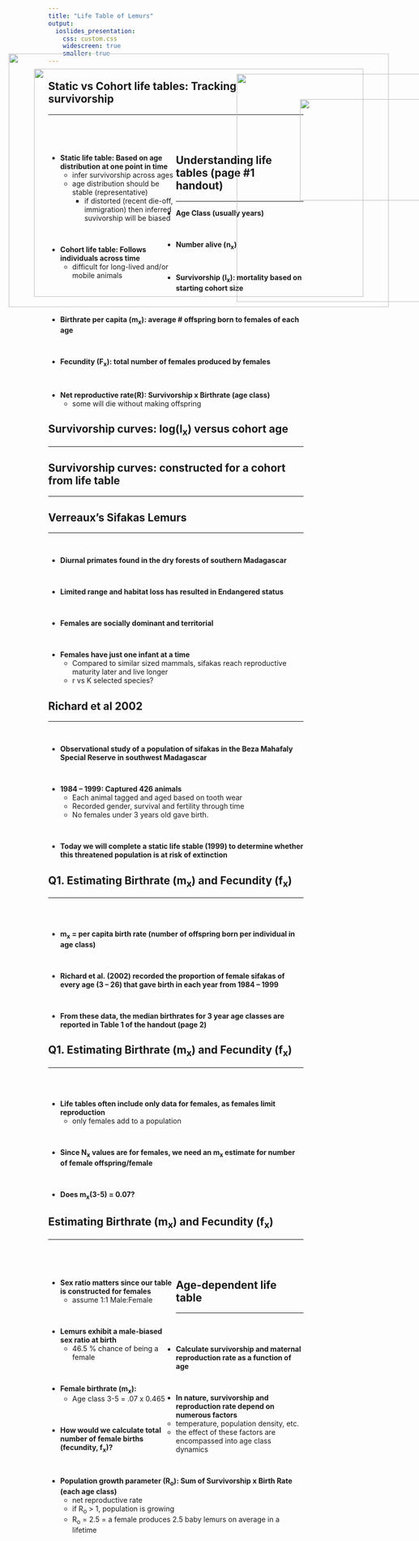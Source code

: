 ```yaml
---
title: "Life Table of Lemurs"
output: 
  ioslides_presentation:
    css: custom.css
    widescreen: true
    smaller: true
---
```


## Static vs Cohort life tables: Tracking survivorship
<hr>
<br/>
<br/>

<div style="float: left; width: 50%;">

* **Static life table: Based on age distribution at one point in time**
    + infer survivorship across ages
    + age distribution should be stable (representative)
        + if distorted (recent die-off, immigration) then inferred suvivorship will be biased

<br/>

* **Cohort life table: Follows individuals across time**
    + difficult for long-lived and/or mobile animals

</div>

<IMG STYLE="position:absolute; TOP:200px; LEFT:600px; WIDTH:450px; HEIGHT:450px" SRC="images/life_table1.png">

## Understanding life tables (page #1 handout)
<hr>

* **Age Class (usually years)**

<br/>

* **Number alive (n~x~)**

<br/>

* **Survivorship (l~x~): mortality based on starting cohort size**

<br/>

* **Birthrate per capita (m~x~): average # offspring born to females of each age**

<br/>

* **Fecundity (F~x~): total number of females produced by females**

<br/>

* **Net reproductive rate(R): Survivorship x Birthrate (age class)**
    + some will die without making offspring
    
## Survivorship curves: log(l~x~) versus cohort age
<hr>

<IMG STYLE="position:absolute; TOP:190px; LEFT:200px; WIDTH:650px; HEIGHT:450px" SRC="images/survivor.png">

## Survivorship curves: constructed for a cohort from life table
<hr>

<IMG STYLE="position:absolute; TOP:160px; LEFT:150px; WIDTH:750px; HEIGHT:500px" SRC="images/survivorship_curve2.jpg">

## Verreaux’s Sifakas Lemurs
<hr>
<br/>

* **Diurnal primates found in the dry forests of southern Madagascar**

<br/>

* **Limited range and habitat loss has resulted in Endangered status**

<br/>

* **Females are socially dominant and territorial**

<br/>

* **Females have just one infant at a time**
    + Compared to similar sized mammals, sifakas reach reproductive maturity later and live longer
    + r vs K selected species?
    
<IMG STYLE="position:absolute; TOP:250px; LEFT:725px; WIDTH:300px; HEIGHT:200px" SRC="images/verreauxs_sifaka.jpg">

## Richard et al 2002
<hr>
<br/>

* **Observational study of a population of sifakas in the Beza Mahafaly Special Reserve in southwest Madagascar**

<br/>

* **1984 – 1999: Captured 426 animals**
    + Each animal tagged and aged based on tooth wear
    + Recorded gender, survival and fertility through time
    + No females under 3 years old gave birth.

<br/>

* **Today we will complete a static life stable (1999) to determine whether this threatened population is at risk of extinction**


## Q1. Estimating Birthrate (m~x~) and Fecundity (f~x~)
<hr>
<br/>
<br/>

* **m~x~ = per capita birth rate (number of offspring born per individual in age class)**
    
    
<br/>

* **Richard et al. (2002) recorded the proportion of female sifakas of every age (3 – 26) that gave birth in each year from 1984 – 1999**

<br/>

* **From these data, the median birthrates for 3 year age classes are reported in Table 1 of the handout (page 2)**

## Q1. Estimating Birthrate (m~x~) and Fecundity (f~x~)
<hr>
<br/>
<br/>

* **Life tables often include only data for females, as females limit reproduction**
    + only females add to a population

<br/>

* **Since N~x~ values are for females, we need an m~x~ estimate for number of female offspring/female**

<br/>

* **Does m~x~(3-5) = 0.07?**

## Estimating Birthrate (m~x~) and Fecundity (f~x~)
<hr>
<br/>
<br/>

<IMG STYLE="position:absolute; TOP:200px; LEFT:600px; WIDTH:450px; HEIGHT:450px" SRC="images/datatable.png">

<div style="float: left; width: 50%;">

* **Sex ratio matters since our table is constructed for females**
    + assume 1:1 Male:Female
 
 <br/>
 
* **Lemurs exhibit a male-biased sex ratio at birth**
    + 46.5 % chance of being a female

 <br/>
 
* **Female birthrate (m~x~):**
    + Age class 3-5 = .07 x 0.465

 <br/>
 
* **How would we calculate total number of female births (fecundity, f~x~)?**

</div>

## Age-dependent life table
<hr>
<br/>
<br/>

* **Calculate survivorship and maternal reproduction rate as a function of age**

<br/>

* **In nature, survivorship and reproduction rate depend on numerous factors**
    + temperature, population density, etc.
    + the effect of these factors are encompassed into age class dynamics

<br/>

* **Population growth parameter (R~o~): Sum of Survivorship x Birth Rate (each age class)**
    + net reproductive rate
    + if R~o~ > 1, population is growing
    + R~o~ = 2.5 = a female produces 2.5 baby lemurs on average in a lifetime